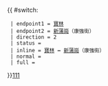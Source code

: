 {{ #switch: {{{format|}}}
  | endpoint1 = [[寶林公共運輸交匯處|寶林]]
  | endpoint2 = [[新蒲崗]]（康強街）
  | direction = 2
  | status = 
  | inline = [[寶林公共運輸交匯處|寶林]] ↔ [[新蒲崗]]（康強街）
  | normal = 
  | full =
}}<noinclude>[[category:新界專線小巴路線模板|111]]</noinclude>